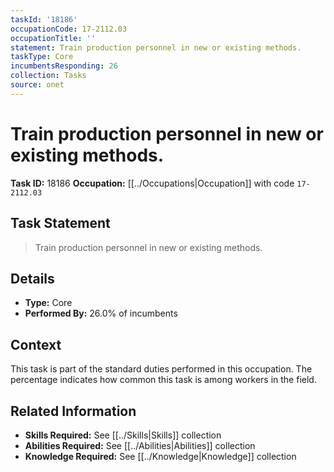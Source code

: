 ```yaml
---
taskId: '18186'
occupationCode: 17-2112.03
occupationTitle: ''
statement: Train production personnel in new or existing methods.
taskType: Core
incumbentsResponding: 26
collection: Tasks
source: onet
---
```

# Train production personnel in new or existing methods.

**Task ID:** 18186
**Occupation:** [[../Occupations|Occupation]] with code `17-2112.03`

## Task Statement

> Train production personnel in new or existing methods.

## Details

- **Type:** Core
- **Performed By:** 26.0% of incumbents

## Context

This task is part of the standard duties performed in this occupation. The percentage indicates how common this task is among workers in the field.

## Related Information

- **Skills Required:** See [[../Skills|Skills]] collection
- **Abilities Required:** See [[../Abilities|Abilities]] collection
- **Knowledge Required:** See [[../Knowledge|Knowledge]] collection
